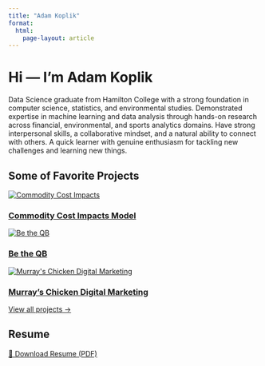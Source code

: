 ```yaml
---
title: "Adam Koplik"
format:
  html:
    page-layout: article
---
```


# Hi — I'm Adam Koplik

Data Science graduate from Hamilton College with a strong foundation in computer science, statistics, and environmental studies. Demonstrated expertise in machine learning and data analysis through hands-on research across financial, environmental, and sports analytics domains. Have  strong interpersonal skills, a collaborative mindset, and a natural ability to connect with others. A quick learner with genuine enthusiasm for tackling new challenges and learning new things.

## Some of Favorite Projects

<div class="grid">

<div class="card">
  <a href="projects/commodity-cost-impacts/index.html">
    <img src="projects/commodity-cost-impacts/commodity-cost-impacts.jpg" alt="Commodity Cost Impacts">
    <h3>Commodity Cost Impacts Model</h3>
  </a>
</div>

<div class="card">
  <a href="projects/be-the-qb/index.html">
    <img src="projects/be-the-qb/be-the-qb.jpg" alt="Be the QB">
    <h3>Be the QB</h3>
  </a>
</div>

<div class="card">
  <a href="projects/murrays-chicken-digital-marketing/index.html">
    <img src="projects/murrays-chicken-digital-marketing/murrays-chicken-digital-marketing.jpg" alt="Murray's Chicken Digital Marketing">
    <h3>Murray's Chicken Digital Marketing</h3>
  </a>
</div>

</div>

[View all projects →](projects.html)

## Resume  

[📄 Download Resume (PDF)](resume/Resume.pdf)